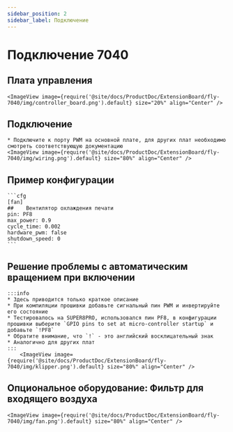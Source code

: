 ```yaml
---
sidebar_position: 2
sidebar_label: Подключение
---
```




# Подключение 7040

## Плата управления

    <ImageView image={require('@site/docs/ProductDoc/ExtensionBoard/fly-7040/img/controller_board.png').default} size="20%" align="Center" />


## Подключение

    * Подключите к порту PWM на основной плате, для других плат необходимо смотреть соответствующую документацию
    <ImageView image={require('@site/docs/ProductDoc/ExtensionBoard/fly-7040/img/wiring.png').default} size="80%" align="Center" />

## Пример конфигурации

    ```cfg
    [fan]
    ##    Вентилятор охлаждения печати
    pin: PF8
    max_power: 0.9
    cycle_time: 0.002
    hardware_pwm: false
    shutdown_speed: 0
    ```

## Решение проблемы с автоматическим вращением при включении

    :::info
    * Здесь приводится только краткое описание
    * При компиляции прошивки добавьте сигнальный пин PWM и инвертируйте его состояние
    * Тестировалось на SUPER8PRO, использовался пин PF8, в конфигурации прошивки выберите `GPIO pins to set at micro-controller startup` и добавьте `!PF8`
    * Обратите внимание, что `!` - это английский восклицательный знак
    * Аналогично для других плат
    :::
        <ImageView image={require('@site/docs/ProductDoc/ExtensionBoard/fly-7040/img/klipper.png').default} size="80%" align="Center" />


## Опциональное оборудование: Фильтр для входящего воздуха

    <ImageView image={require('@site/docs/ProductDoc/ExtensionBoard/fly-7040/img/fan.png').default} size="80%" align="Center" />